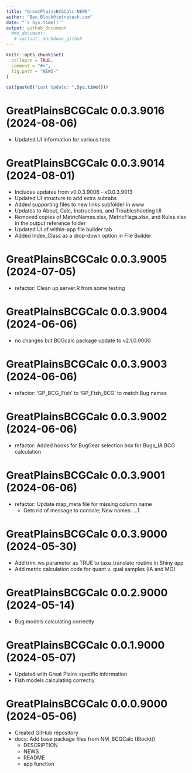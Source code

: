 ```yaml
---
title: "GreatPlainsBCGCalc-NEWS"
author: "Ben.Block@tetratech.com"
date: "`r Sys.time()`"
output: github_document
  #md_document:
   # variant: markdown_github
---
```


<!-- NEWS.md is generated from NEWS.Rmd. Please edit that file -->

```r
knitr::opts_chunk$set(
  collapse = TRUE,
  comment = "#>",
  fig.path = "NEWS-"
)
```

```r
cat(paste0("Last Update: ",Sys.time()))
```

# GreatPlainsBCGCalc 0.0.3.9016 (2024-08-06)

* Updated UI information for various tabs

# GreatPlainsBCGCalc 0.0.3.9014 (2024-08-01)

* Includes updates from v0.0.3.9006 - v0.0.3.9013
* Updated UI structure to add extra subtabs
* Added supporting files to new links subfolder in www
* Updates to About, Calc, Instructions, and Troubleshooting UI
* Removed copies of MetricNames.xlsx, MetricFlags.xlsx, and Rules.xlsx in the output reference folder
* Updated UI of within-app file builder tab
* Added Index_Class as a drop-down option in File Builder

# GreatPlainsBCGCalc 0.0.3.9005 (2024-07-05)

* refactor: Clean up server.R from some testing

# GreatPlainsBCGCalc 0.0.3.9004 (2024-06-06)

-   no changes but BCGcalc package update to v2.1.0.9000

# GreatPlainsBCGCalc 0.0.3.9003 (2024-06-06)

-   refactor: 'GP_BCG_Fish' to 'GP_Fish_BCG' to match Bug names

# GreatPlainsBCGCalc 0.0.3.9002 (2024-06-06)

-   refactor: Added hooks for BugGear selection box for Bugs_IA BCG calculation

# GreatPlainsBCGCalc 0.0.3.9001 (2024-06-06)

-   refactor: Update map_meta file for missing column name
    -   Gets rid of message to console; New names: ...1

# GreatPlainsBCGCalc 0.0.3.9000 (2024-05-30)

-   Add trim_ws parameter as TRUE to taxa_translate routine in Shiny app
-   Add metric calculation code for quant v. qual samples (IA and MO)

# GreatPlainsBCGCalc 0.0.2.9000 (2024-05-14)

-   Bug models calculating correctly

# GreatPlainsBCGCalc 0.0.1.9000 (2024-05-07)

-   Updated with Great Plains specific information
-   Fish models calculating correctly

# GreatPlainsBCGCalc 0.0.0.9000 (2024-05-06)

-   Created GitHub repository
-   docs: Add base package files from NM_BCGCalc (Blocktt)
    -   DESCRIPTION
    -   NEWS
    -   README
    -   app function
